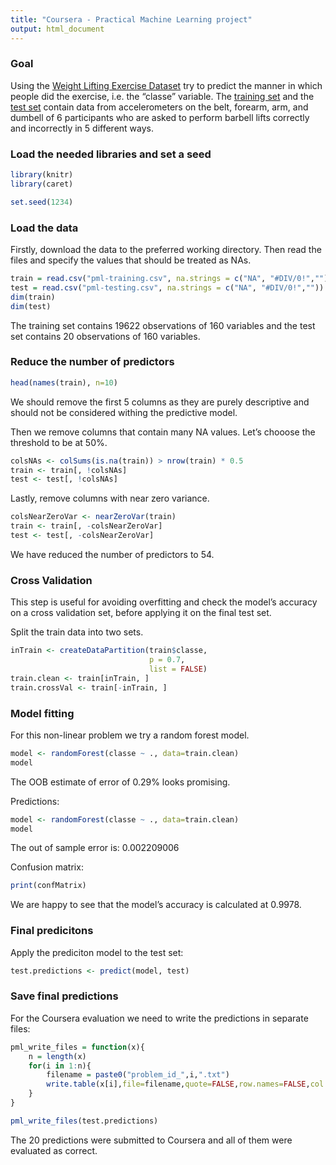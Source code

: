 ```yaml
---
title: "Coursera - Practical Machine Learning project"
output: html_document
---
```


### Goal

Using the [Weight Lifting Exercise Dataset](http://groupware.les.inf.puc-rio.br/har) try to predict the manner in which people did the exercise, i.e. the "classe" variable. The [training set](https://d396qusza40orc.cloudfront.net/predmachlearn/pml-training.csv) and the [test set](https://d396qusza40orc.cloudfront.net/predmachlearn/pml-testing.csv) contain data from accelerometers on the belt, forearm, arm, and dumbell of 6 participants who are asked to perform barbell lifts correctly and incorrectly in 5 different ways.

### Load the needed libraries and set a seed

```r
library(knitr)
library(caret)

set.seed(1234)
```

### Load the data

Firstly, download the data to the preferred working directory. Then read the files and specify the values that should be treated as NAs.

```r
train = read.csv("pml-training.csv", na.strings = c("NA", "#DIV/0!",""))
test = read.csv("pml-testing.csv", na.strings = c("NA", "#DIV/0!",""))
dim(train)
dim(test)
```

The training set contains 19622 observations of 160 variables and the test set contains 20 observations of 160 variables.


### Reduce the number of predictors

```r
head(names(train), n=10)
```
We should remove the first 5 columns as they are purely descriptive and should not be considered withing the predictive model.

Then we remove columns that contain many NA values. Let's chooose the threshold to be at 50%.

```r
colsNAs <- colSums(is.na(train)) > nrow(train) * 0.5
train <- train[, !colsNAs]
test <- test[, !colsNAs]
```

Lastly, remove columns with near zero variance.
```r
colsNearZeroVar <- nearZeroVar(train)
train <- train[, -colsNearZeroVar]
test <- test[, -colsNearZeroVar]
```

We have reduced the number of predictors to 54.

### Cross Validation

This step is useful for avoiding overfitting and check the model's accuracy on a cross validation set, before applying it on the final test set.

Split the train data into two sets.
```r
inTrain <- createDataPartition(train$classe,
                               p = 0.7,
                               list = FALSE)
train.clean <- train[inTrain, ]
train.crossVal <- train[-inTrain, ]
```

### Model fitting

For this non-linear problem we try a random forest model.

```r
model <- randomForest(classe ~ ., data=train.clean)
model
```

The OOB estimate of error of 0.29% looks promising.

Predictions:
```r
model <- randomForest(classe ~ ., data=train.clean)
model
```

The out of sample error is: 0.002209006

Confusion matrix:
```r
print(confMatrix)
```

We are happy to see that the model's accuracy is calculated at 0.9978.

### Final predicitons

Apply the prediciton model to the test set:
```r
test.predictions <- predict(model, test)
```

### Save final predictions

For the Coursera evaluation we need to write the predictions in separate files:

```r
pml_write_files = function(x){
    n = length(x)
    for(i in 1:n){
        filename = paste0("problem_id_",i,".txt")
        write.table(x[i],file=filename,quote=FALSE,row.names=FALSE,col.names=FALSE)
    }
}

pml_write_files(test.predictions)
```

The 20 predictions were submitted to Coursera and all of them were evaluated as correct.